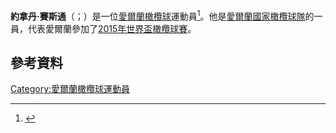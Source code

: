 {{expand|time=2015-11-22T03:11:39+00:00}}
'''約拿丹·賽斯通'''（{{lang-en|Jonathan Sexton}}；{{bd|1985年|7月11日}}）是一位[[愛爾蘭|愛爾蘭]][[橄欖球|橄欖球]]運動員<ref>{{cite web|url=http://www.independent.ie/sport/rugby/six-nations/comment-analysis/i-was-frustrated-and-jealous-but-it-helps-you-for-the-rocky-road-that-lies-ahead-2517570.html|title=Kerry Sanctuary|date=31 January 2011|work=independent.ie|accessdate=20 May 2012}}</ref>。他是[[愛爾蘭國家橄欖球隊|愛爾蘭國家橄欖球隊]]的一員，代表愛爾蘭參加了[[2015年世界盃橄欖球賽|2015年世界盃橄欖球賽]]。
==參考資料==
{{Reflist}}
[[Category:愛爾蘭橄欖球運動員|Category:愛爾蘭橄欖球運動員]]